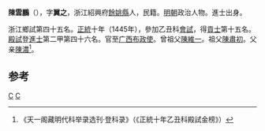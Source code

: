 '''陳雲鵬'''（{{bd|1409年||？}}），字'''翼之'''，浙江紹興府[[餘姚縣|餘姚縣]]人，民籍。[[明朝|明朝]]政治人物。進士出身。

浙江鄉試第四十五名。[[正统_(年号)|正統]]十年（1445年），參加乙丑科[[會試|會試]]，得[[貢士|貢士]]第十五名。[[殿試|殿試]]登[[進士|進士]]第二甲第四十六名。官至[[广西布政使|广西布政使]]。曾祖父[[陳維一|陳維一]]。祖父[[陳肅初|陳肅初]]。父亲[[陳濃|陳濃]]<ref>《天一阁藏明代科举录选刊·登科录》（《正統十年乙丑科殿試金榜》）</ref>。

==参考==
{{reflist}}
{{明朝人物小作品}}
{{正統十年乙丑科殿試金榜}}
[[Category:余姚人|C]]
[[Category:明朝广西布政使|C]]